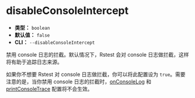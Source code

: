 # disableConsoleIntercept

- **类型：** `boolean`
- **默认值：** `false`
- **CLI：** `--disableConsoleIntercept`

禁用 console 日志的拦截。默认情况下，Rstest 会对 console 日志做拦截，这样将有助于追踪日志来源。

如果你不想要 Rstest 对 console 日志做拦截，你可以将此配置设为 `true`。需要注意的是，当你禁用 console 日志的拦截时，[onConsoleLog](/config/test/onConsoleLog) 和 [printConsoleTrace](/config/test/printConsoleTrace) 配置将不会生效。
